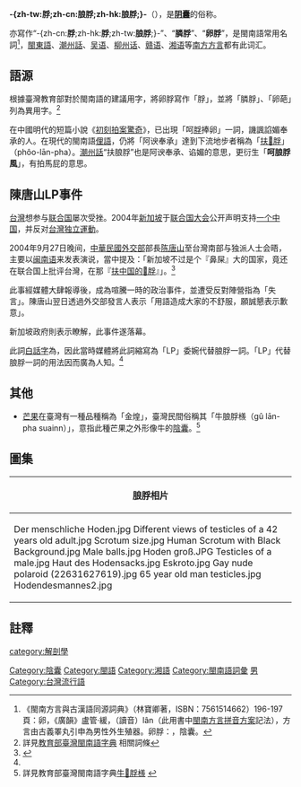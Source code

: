 {{noteTA
|G1=
|T=zh-tw:{{僻字|𡳞|⿸尸粦}}脬;zh-cn:朖脬;zh-hk:朖脬;
|1=zh-tw:{{僻字|𡳞|⿸尸粦}};zh-cn:朖;zh-hk:朖;zh:𡳞;
}}
{{CJK-New-Char|21cde|block=B}}
{{Infobox Hokkien name
| title      = 朖脬
| hanji      = -{zh-cn:'''[[:wikt:朖脬|朖脬]]''';zh-hk:'''[[:wikt:朖脬|朖脬]]''';zh-tw:'''[[:wikt:𡳞脬|𡳞脬]]''';}-
| poj        = lān-pha
| sinbhundzi = 
| hanlo      = 
| tl         = lān-pha
| bp         = 
| hongim     = 
| hokkienipa = 
| lm         = [[阴囊|阴囊]]
| image      = SCROTUM.jpg
| image_size = 
| caption    = 人类的[[阴囊|阴囊]]
}}
'''-{zh-tw:{{僻字|𡳞|⿸尸粦}}脬;zh-cn:朖脬;zh-hk:朖脬;}-'''（{{lang-en|scrotum}}），是'''[[阴囊|阴囊]]'''的俗称。

亦寫作“-{zh-cn:'''{{僻字|𡳞|⿸尸粦}}脬''';zh-hk:'''{{僻字|𡳞|⿸尸粦}}脬''';zh-tw:'''朖脬''';}-”、“'''膦脬'''”、“'''卵脬'''”，是閩南語常用名詞<ref>《閩南方言與古漢語同源詞典》（林寶卿著，ISBN：7561514662）196-197頁：卵，《廣韻》盧管‧緩，（讀音）lân（此用書中[[閩南方言拼音方案|閩南方言拼音方案]]記法），方言由古義睪丸引申為男性外生殖器。卵脬：{{lang|min|lânpā}}，陰囊。</ref>，[[閩東語|閩東語]]、[[潮州話|潮州話]]、[[吴语|吴语]]、[[柳州话|柳州话]]、[[赣语|赣语]]、[[湘语|湘语]]等[[汉语方言|南方方言]]都有此词汇。

==語源==
根據臺灣教育部對於閩南語的建議用字，將卵脬寫作「{{僻字|𡳞|⿸尸粦}}脬」，並將「膦脬」、「卵葩」列為異用字。<ref>詳見[http://twblg.dict.edu.tw/holodict_new/default.jsp 教育部臺灣閩南語字典] {{Wayback|url=http://twblg.dict.edu.tw/holodict_new/default.jsp |date=20160326124813 }}相關詞條</ref>

在中國明代的短篇小說《[[初刻拍案驚奇|初刻拍案驚奇]]》，已出現「呵[[膀胱|脬]]捧卵」一詞，譏諷諂媚奉承的人。在現代的閩南語[[俚語|俚語]]，仍將「阿谀奉承」達到下流地步者稱為「[[wiktionary:zh:呵𡳞脬|扶𡳞脬]]」（phôo-lān-pha）。[[潮州話|潮州話]]“扶朖脬”也是阿谀奉承、谄媚的意思，更衍生「'''呵朖脬風'''」，有拍馬屁的意思。

==陳唐山LP事件==
[[台灣|台灣]]想参与[[联合国|联合国]]屡次受挫。2004年[[新加坡|新加坡]]于[[联合国大会|联合国大会]]公开声明支持[[一个中国|一个中国]]，并反对[[台灣独立運動|台灣独立運動]]。

2004年9月27日晚间，[[中華民國|中華民國]][[外交部|外交部]]部長[[陈唐山|陈唐山]]至台灣南部与独派人士会晤，主要以[[闽南语|闽南语]]来发表演说，當中提及：「新加坡不过是个『鼻屎』大的国家，竟还在联合国上批评台灣，在那『[[wiktionary:zh:呵卵脬|扶中国的𡳞脬]]』」。<ref name="appledaily">{{Cite web |url=http://www.appledaily.com.tw/appledaily/article/headline/20040930/1270913/ |title=陳唐山拒為「卵葩」向星道歉，蘋果日報 |accessdate=2016-07-24 |archive-date=2016-08-14 |archive-url=https://web.archive.org/web/20160814182728/http://www.appledaily.com.tw/appledaily/article/headline/20040930/1270913/ |dead-url=no }}</ref>

此事經媒體大肆報導後，成為喧騰一時的政治事件，並遭受反對陣營指為「失言」。陳唐山翌日透過外交部發言人表示「用語造成大家的不舒服，願誠懇表示歉意」。

新加坡政府則表示瞭解，此事件遂落幕。

此詞[[白話字|白話字]]為'''{{lang|nan|Lān-pha}}'''，因此當時媒體將此詞縮寫為「LP」委婉代替朖脬一詞。「LP」代替朖脬一詞的用法因而廣為人知。<ref name="appledaily"/>

==其他==
*[[芒果|芒果]]在臺灣有一種品種稱為「金煌」，臺灣民間俗稱其「牛朖脬檨（gû lān-pha suainn）」，意指此種芒果之外形像牛的[[陰囊|陰囊]]。<ref>詳見教育部臺灣閩南語字典[http://twblg.dict.edu.tw/holodict_new/result_detail.jsp?n_no=1230&curpage=1&sample=%E6%AA%A8&radiobutton=1&querytarget=1&limit=20&pagenum=1&rowcount=7 牛𡳞脬檨] {{Wayback|url=http://twblg.dict.edu.tw/holodict_new/result_detail.jsp?n_no=1230&curpage=1&sample=%E6%AA%A8&radiobutton=1&querytarget=1&limit=20&pagenum=1&rowcount=7 |date=20130315011417 }}</ref>

==圖集==
{| class="mw-collapsible mw-collapsed wikitable" 
! 朖脬相片
|-
|
<gallery>
Der menschliche Hoden.jpg
Different views of testicles of a 42 years old adult.jpg
Scrotum size.jpg
Human Scrotum with Black Background.jpg
Male balls.jpg 
Hoden groß.JPG
Testicles of a male.jpg
Haut des Hodensacks.jpg
Eskroto.jpg
Gay nude polaroid (22631627619).jpg
65 year old man testicles.jpg
Hodendesmannes2.jpg
</gallery>
|}

==註釋==
{{wiktionary}}
{{Commons category|Scrotums}}
{{reflist|2}}

[[Category:陰囊|Category:陰囊]]
[[Category:閩語|Category:閩語]]
[[Category:湘語|Category:湘語]]
[[Category:閩南語詞彙|Category:閩南語詞彙]]
[[Category:性俗語|男]]
[[Category:台灣流行語|Category:台灣流行語]]
[[category:解剖學|category:解剖學]]